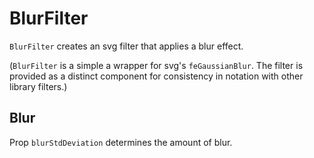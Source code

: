 
<Meta of={BlurFilterStories} />

# BlurFilter

`BlurFilter` creates an svg filter that applies a blur effect.

<ArgTypes of={BlurFilterStories} />

(`BlurFilter` is a simple a wrapper for svg's `feGaussianBlur`.
The filter is provided as a distinct component for consistency in notation with other library filters.)

## Blur

Prop `blurStdDeviation` determines the amount of blur.

<Canvas of={BlurFilterStories.Small} />
<Canvas of={BlurFilterStories.Large} />
